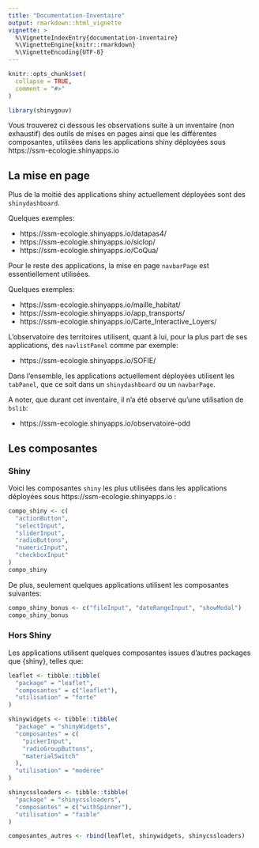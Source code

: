 ```yaml
---
title: "Documentation-Inventaire"
output: rmarkdown::html_vignette
vignette: >
  %\VignetteIndexEntry{documentation-inventaire}
  %\VignetteEngine{knitr::rmarkdown}
  %\VignetteEncoding{UTF-8}
---
```


```r
knitr::opts_chunk$set(
  collapse = TRUE,
  comment = "#>"
)
```

```r
library(shinygouv)
```

<!-- WARNING - This vignette is generated by {fusen} from /dev/flat_doc_inventaire.Rmd: do not edit by hand -->

Vous trouverez ci dessous les observations suite à un inventaire (non exhaustif) des outils de mises en pages ainsi que les différentes composantes, utilisées dans les applications shiny déployées sous https://ssm-ecologie.shinyapps.io


## La mise en page

Plus de la moitié des applications shiny actuellement déployées sont des `shinydashboard`.

Quelques exemples:

- https://ssm-ecologie.shinyapps.io/datapas4/ 
- https://ssm-ecologie.shinyapps.io/siclop/
- https://ssm-ecologie.shinyapps.io/CoQua/

Pour le reste des applications, la mise en page `navbarPage` est essentiellement utilisées.

Quelques exemples:

- https://ssm-ecologie.shinyapps.io/maille_habitat/
- https://ssm-ecologie.shinyapps.io/app_transports/
- https://ssm-ecologie.shinyapps.io/Carte_Interactive_Loyers/

L'observatoire des territoires utilisent, quant à lui, pour la plus part de ses applications, des `navlistPanel` comme par exemple: 

- https://ssm-ecologie.shinyapps.io/SOFIE/

Dans l'ensemble, les applications actuellement déployées utilisent les `tabPanel`, que ce soit dans un `shinydashboard` ou un `navbarPage`.

A noter, que durant cet inventaire, il n'a été observé qu'une utilisation de `bslib`:

- https://ssm-ecologie.shinyapps.io/observatoire-odd 


## Les composantes

### Shiny

Voici les composantes `shiny` les plus utilisées dans les applications déployées sous https://ssm-ecologie.shinyapps.io :


```r
compo_shiny <- c(
  "actionButton",
  "selectInput",
  "sliderInput",
  "radioButtons",
  "numericInput",
  "checkboxInput"
)
compo_shiny
```

De plus, seulement quelques applications utilisent les composantes suivantes:


```r
compo_shiny_bonus <- c("fileInput", "dateRangeInput", "showModal")
compo_shiny_bonus
```

### Hors Shiny

Les applications utilisent quelques composantes issues d'autres packages que {shiny}, telles que: 


```r
leaflet <- tibble::tibble(
  "package" = "leaflet",
  "composantes" = c("leaflet"),
  "utilisation" = "forte"
)

shinywidgets <- tibble::tibble(
  "package" = "shinyWidgets",
  "composantes" = c(
    "pickerInput",
    "radioGroupButtons",
    "materialSwitch"
  ),
  "utilisation" = "modérée"
)

shinycssloaders <- tibble::tibble(
  "package" = "shinycssloaders",
  "composantes" = c("withSpinner"),
  "utilisation" = "faible"
)

composantes_autres <- rbind(leaflet, shinywidgets, shinycssloaders)
```

